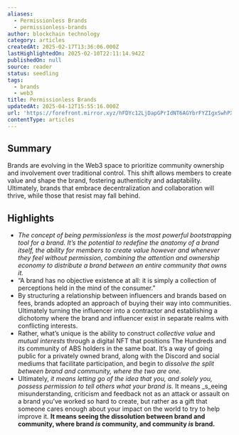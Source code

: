 ```yaml
---
aliases:
  - Permissionless Brands
  - permissionless-brands
author: blockchain technology
category: articles
createdAt: 2025-02-17T13:36:06.000Z
lastHighlightedOn: 2025-02-10T22:11:14.942Z
publishedOn: null
source: reader
status: seedling
tags:
  - brands
  - web3
title: Permissionless Brands
updatedAt: 2025-04-12T15:55:16.000Z
url: 'https://forefront.mirror.xyz/hFDYc12LjDapGPrIdNT6AGYbrFYZIgxSwhPXheBwl3s'
contentType: articles
---
```

## Summary

Brands are evolving in the Web3 space to prioritize community ownership and involvement over traditional control. This shift allows members to create value and shape the brand, fostering authenticity and adaptability. Ultimately, brands that embrace decentralization and collaboration will thrive, while those that resist may fall behind.

## Highlights

- _The concept of being permissionless is_ the _most powerful bootstrapping tool for a brand. It’s the potential to redefine the anatomy of a brand itself, the ability for members to create value however and whenever they feel without permission, combining the attention and ownership economy to distribute a brand between an entire community that owns it._
- “A brand has no objective existence at all: it is simply a collection of perceptions held in the mind of the consumer.”
- By structuring a relationship between influencers and brands based on fees, brands adopted an approach of buying their way into communities. Ultimately turning the influencer into a contractor and establishing a dichotomy where the brand and influencer exist in separate realms with conflicting interests.
- Rather, what’s unique is the ability to construct _collective value_ and _mutual interests_ through a digital NFT that positions The Hundreds and its community of ABS holders in the same boat. It’s a way of going public for a privately owned brand, along with the Discord and social mediums that facilitate participation, and begin to _dissolve the split between brand and community, where the two are one._
- Ultimately, _it means letting go of the idea that you, and solely you, possess permission to tell others what your brand is._ It means _s_eeing misunderstanding, criticism and feedback not as an attack or assault on a brand you’ve worked so hard to create, but rather as a gift that someone cares enough about your impact on the world to try to help improve it.
  **It means seeing the dissolution between brand and community, where brand _is_ community, and community _is_ brand.**
